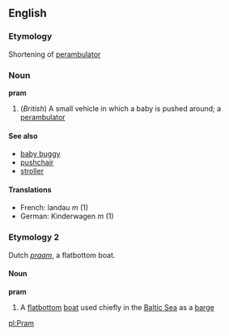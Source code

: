==English==
{{wikipedia}}
===Etymology===
Shortening of [[perambulator]]

===Noun===
'''pram'''
#(''British'') A small vehicle in which a baby is pushed around; a [[perambulator]]

====See also====
*[[baby buggy]]
*[[pushchair]]
*[[stroller]]

====Translations====
*French: landau ''m'' (1)
*German: Kinderwagen ''m'' (1)

===Etymology 2===
Dutch ''[[praam]]'', a flatbottom boat.
====Noun====
'''pram'''
# A [[flatbottom]] [[boat]] used chiefly in the [[Baltic Sea]] as a [[barge]]


[[pl:Pram]]